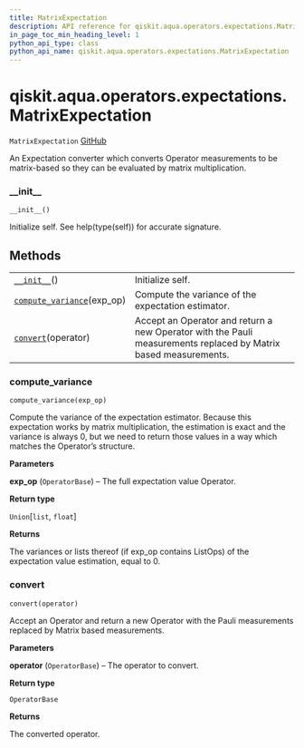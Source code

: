 ```yaml
---
title: MatrixExpectation
description: API reference for qiskit.aqua.operators.expectations.MatrixExpectation
in_page_toc_min_heading_level: 1
python_api_type: class
python_api_name: qiskit.aqua.operators.expectations.MatrixExpectation
---
```


<span id="qiskit-aqua-operators-expectations-matrixexpectation" />

# qiskit.aqua.operators.expectations.MatrixExpectation

<span id="qiskit.aqua.operators.expectations.MatrixExpectation" />

`MatrixExpectation` [GitHub](https://github.com/qiskit-community/qiskit-aqua/tree/stable/0.8/qiskit/aqua/operators/expectations/matrix_expectation.py "view source code")

An Expectation converter which converts Operator measurements to be matrix-based so they can be evaluated by matrix multiplication.

### \_\_init\_\_

<span id="qiskit.aqua.operators.expectations.MatrixExpectation.__init__" />

`__init__()`

Initialize self. See help(type(self)) for accurate signature.

## Methods

|                                                                                                                                                                               |                                                                                                                 |
| ----------------------------------------------------------------------------------------------------------------------------------------------------------------------------- | --------------------------------------------------------------------------------------------------------------- |
| [`__init__`](#qiskit.aqua.operators.expectations.MatrixExpectation.__init__ "qiskit.aqua.operators.expectations.MatrixExpectation.__init__")()                                | Initialize self.                                                                                                |
| [`compute_variance`](#qiskit.aqua.operators.expectations.MatrixExpectation.compute_variance "qiskit.aqua.operators.expectations.MatrixExpectation.compute_variance")(exp\_op) | Compute the variance of the expectation estimator.                                                              |
| [`convert`](#qiskit.aqua.operators.expectations.MatrixExpectation.convert "qiskit.aqua.operators.expectations.MatrixExpectation.convert")(operator)                           | Accept an Operator and return a new Operator with the Pauli measurements replaced by Matrix based measurements. |

### compute\_variance

<span id="qiskit.aqua.operators.expectations.MatrixExpectation.compute_variance" />

`compute_variance(exp_op)`

Compute the variance of the expectation estimator. Because this expectation works by matrix multiplication, the estimation is exact and the variance is always 0, but we need to return those values in a way which matches the Operator’s structure.

**Parameters**

**exp\_op** (`OperatorBase`) – The full expectation value Operator.

**Return type**

`Union`\[`list`, `float`]

**Returns**

The variances or lists thereof (if exp\_op contains ListOps) of the expectation value estimation, equal to 0.

### convert

<span id="qiskit.aqua.operators.expectations.MatrixExpectation.convert" />

`convert(operator)`

Accept an Operator and return a new Operator with the Pauli measurements replaced by Matrix based measurements.

**Parameters**

**operator** (`OperatorBase`) – The operator to convert.

**Return type**

`OperatorBase`

**Returns**

The converted operator.

